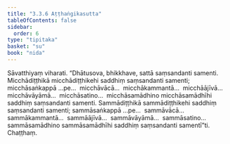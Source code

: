 ```yaml
---
title: "3.3.6 Aṭṭhaṅgikasutta"
tableOfContents: false
sidebar:
  order: 6
type: "tipitaka"
basket: "su"
book: "nida"
---
```



<DynamicBreadcrumb />

<Division number="112" book="nida">

<Paragraph number="777" book="nida">
Sāvatthiyaṃ viharati. “Dhātusova, bhikkhave, sattā saṃsandanti samenti. Micchādiṭṭhikā micchādiṭṭhikehi saddhiṃ saṃsandanti samenti; micchāsaṅkappā …pe…  micchāvācā…  micchākammantā…  micchāājīvā…  micchāvāyāmā…  micchāsatino…  micchāsamādhino micchāsamādhīhi saddhiṃ saṃsandanti samenti.
</Paragraph>

<Paragraph number="778" book="nida">
Sammādiṭṭhikā sammādiṭṭhikehi saddhiṃ saṃsandanti samenti; sammāsaṅkappā …pe…  sammāvācā…  sammākammantā…  sammāājīvā…  sammāvāyāmā…  sammāsatino…  sammāsamādhino sammāsamādhīhi saddhiṃ saṃsandanti samentī”ti.

</Paragraph>
</Division>

<Paragraph number="779" type="center" book="nida">
Chaṭṭhaṃ.
</Paragraph>